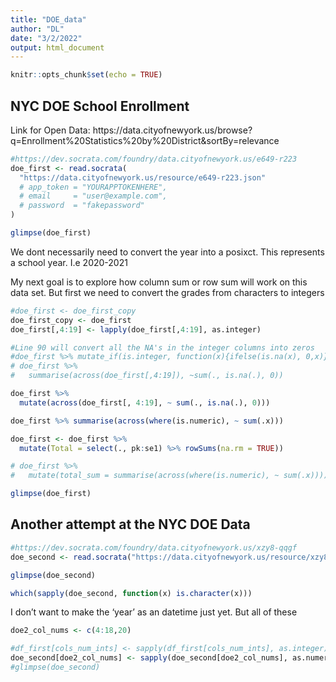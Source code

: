 ```yaml
---
title: "DOE_data"
author: "DL"
date: "3/2/2022"
output: html_document
---
```


```r
knitr::opts_chunk$set(echo = TRUE)
```

## NYC DOE School Enrollment

Link for Open Data: https://data.cityofnewyork.us/browse?q=Enrollment%20Statistics%20by%20District&sortBy=relevance


```r
#https://dev.socrata.com/foundry/data.cityofnewyork.us/e649-r223
doe_first <- read.socrata(
  "https://data.cityofnewyork.us/resource/e649-r223.json"
  # app_token = "YOURAPPTOKENHERE",
  # email     = "user@example.com",
  # password  = "fakepassword"
)
```

```r
glimpse(doe_first)
```

We dont necessarily need to convert the year into a posixct. This represents a school year. I.e 2020-2021

My next goal is to explore how column sum or row sum will work on this data set. But first we need to convert the grades from characters to integers

```r
#doe_first <- doe_first_copy
doe_first_copy <- doe_first
doe_first[,4:19] <- lapply(doe_first[,4:19], as.integer)

#Line 90 will convert all the NA's in the integer columns into zeros
#doe_first %>% mutate_if(is.integer, function(x){ifelse(is.na(x), 0,x)})
# doe_first %>% 
#   summarise(across(doe_first[,4:19]), ~sum(., is.na(.), 0))

```
```r
doe_first %>% 
  mutate(across(doe_first[, 4:19], ~ sum(., is.na(.), 0)))
```

```r
doe_first %>% summarise(across(where(is.numeric), ~ sum(.x)))
```

```r
doe_first <- doe_first %>% 
  mutate(Total = select(., pk:se1) %>% rowSums(na.rm = TRUE))
```


```r
# doe_first %>% 
#   mutate(total_sum = summarise(across(where(is.numeric), ~ sum(.x))))
```

```r
glimpse(doe_first)
```

## Another attempt at the NYC DOE Data

```r
#https://dev.socrata.com/foundry/data.cityofnewyork.us/xzy8-qqgf
doe_second <- read.socrata("https://data.cityofnewyork.us/resource/xzy8-qqgf.csv")
```

```r
glimpse(doe_second)
```

```r
which(sapply(doe_second, function(x) is.character(x)))
```

I don't want to make the 'year' as an datetime just yet. But all of these 

```r
doe2_col_nums <- c(4:18,20)
```

```r
#df_first[cols_num_ints] <- sapply(df_first[cols_num_ints], as.integer)
doe_second[doe2_col_nums] <- sapply(doe_second[doe2_col_nums], as.numeric)
#glimpse(doe_second)
```